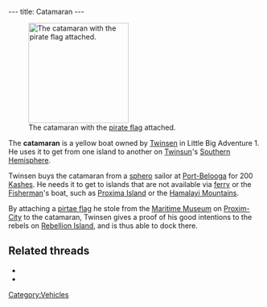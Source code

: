 ---
title: Catamaran
---

[[Image:Catamara.gif|right|199px|thumb|The catamaran with the [[pirate flag]] attached.]]

The '''catamaran''' is a yellow boat owned by [[Twinsen]] in Little Big Adventure 1. He uses it to get from one island to another on [[Twinsun]]'s [[Southern Hemisphere]].

Twinsen buys the catamaran from a [[sphero]] sailor at [[Port-Belooga]] for 200 [[Kash]]es. He needs it to get to islands that are not available via [[ferry]] or the [[Fisherman]]'s boat, such as [[Proxima Island]] or the [[Hamalayi Mountains]].

By attaching a [[pirtae flag]] he stole from the [[Maritime Museum]] on [[Proxim-City]] to the catamaran, Twinsen gives a proof of his good intentions to the rebels on [[Rebellion Island]], and is thus able to dock there.

==Related threads==
* {{thread|id=12620|title=buying the boat thing}}
* {{thread|id=12743|title=where's my catamaran :(}}

[[Category:Vehicles]]